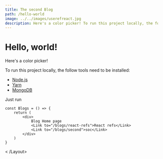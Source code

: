 ```yaml
---
title: The second Blog
path: /hello-world
image: ../../images/userefreact.jpg
description: Here's a color picker! To run this project locally, the follow tools need to be installed
---
```



<Layout>

# Hello, world!

Here's a color picker!

To run this project locally, the follow tools need to be installed:

* [Node.js](https://nodejs.org/en/download/)
* [Yarn](https://classic.yarnpkg.com/en/docs/install)
* [MongoDB](https://docs.mongodb.com/manual/administration/install-community/)

Just run
```
const Blogs = () => {
    return (
        <div>
            Blog Home page
            <Link to="/blogs/react-refs">React refs</Link> 
            <Link to="/blogs/second">soc</Link>
        </div>
    )
}
```
<Disqus /> 
< /Layout>
